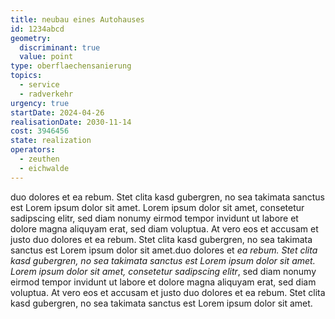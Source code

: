 ```yaml
---
title: neubau eines Autohauses
id: 1234abcd
geometry:
  discriminant: true
  value: point
type: oberflaechensanierung
topics:
  - service
  - radverkehr
urgency: true
startDate: 2024-04-26
realisationDate: 2030-11-14
cost: 3946456
state: realization
operators:
  - zeuthen
  - eichwalde
---
```

duo dolores et ea rebum. Stet clita kasd gubergren, no sea takimata sanctus est Lorem ipsum dolor sit amet. Lorem ipsum dolor sit amet, consetetur sadipscing elitr, sed diam nonumy eirmod tempor invidunt ut labore et dolore magna aliquyam erat, sed diam voluptua. At vero eos et accusam et justo duo dolores et ea rebum. Stet clita kasd gubergren, no sea takimata sanctus est Lorem ipsum dolor sit amet.duo dolores et *ea rebum. Stet clita kasd gubergren, no sea takimata sanctus est Lorem ipsum dolor sit amet. Lorem ipsum dolor sit amet, consetetur sadipscing elitr*, sed diam nonumy eirmod tempor invidunt ut labore et dolore magna aliquyam erat, sed diam voluptua. At vero eos et accusam et justo duo dolores et ea rebum. Stet clita kasd gubergren, no sea takimata sanctus est Lorem ipsum dolor sit amet.
